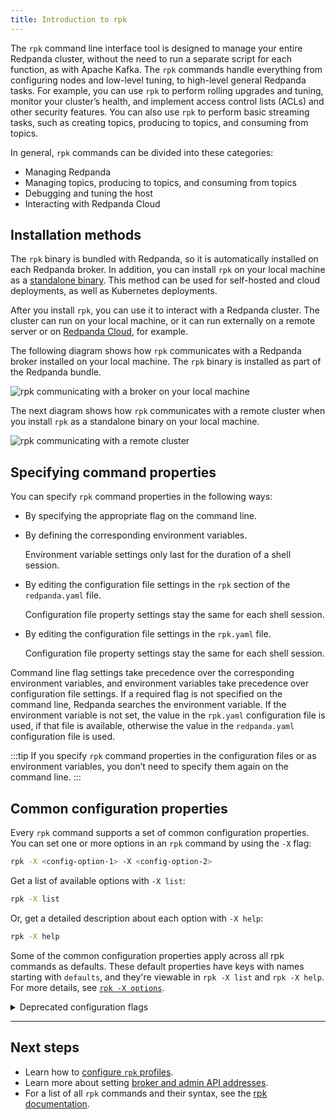 ```yaml
---
title: Introduction to rpk
---
```


<head>
    <meta name="title" content="Introduction to rpk | Redpanda Docs"/>
    <meta name="description" content="Learn about rpk and how to use it to interact with your Redpanda cluster."/>
    <link rel="canonical" href="https://docs.redpanda.com/docs/get-started/intro-to-rpk/" />
</head>

The `rpk` command line interface tool is designed to manage your entire Redpanda cluster, without the need to run a separate script for each function, as with Apache Kafka. The `rpk` commands handle everything from configuring nodes and low-level tuning, to high-level general Redpanda tasks. For example, you can use `rpk` to perform rolling upgrades and tuning, monitor your cluster’s health, and implement access control lists (ACLs) and other security features. You can also use `rpk` to perform basic streaming tasks, such as creating topics, producing to topics, and consuming from topics.

In general, `rpk` commands can be divided into these categories:

* Managing Redpanda
* Managing topics, producing to topics, and consuming from topics
* Debugging and tuning the host
* Interacting with Redpanda Cloud

## Installation methods

The `rpk` binary is bundled with Redpanda, so it is automatically installed on each Redpanda broker. In addition, you can install `rpk` on your local machine as a [standalone binary](../rpk-install). This method can be used for self-hosted and cloud deployments, as well as Kubernetes deployments.

After you install `rpk`, you can use it to interact with a Redpanda cluster. The cluster can run on your local machine, or it can run externally on a remote server or on [Redpanda Cloud](../../deploy/deployment-option/cloud), for example.

The following diagram shows how `rpk` communicates with a Redpanda broker installed on your local machine. The `rpk` binary is installed as part of the Redpanda bundle.

![rpk communicating with a broker on your local machine](../../../static/img/RPK-1-.5x.png)

The next diagram shows how `rpk` communicates with a remote cluster when you install `rpk` as a standalone binary on your local machine.

![rpk communicating with a remote cluster](../../../static/img/RPK-2-.5x.png)

## Specifying command properties

You can specify `rpk` command properties in the following ways:

* By specifying the appropriate flag on the command line.
* By defining the corresponding environment variables.

    Environment variable settings only last for the duration of a shell session.

* By editing the configuration file settings in the `rpk` section of the `redpanda.yaml` file.

    Configuration file property settings stay the same for each shell session.

* By editing the configuration file settings in the `rpk.yaml` file.

    Configuration file property settings stay the same for each shell session.

Command line flag settings take precedence over the corresponding environment variables, and environment variables take precedence over configuration file settings. If a required flag is not specified on the command line, Redpanda searches the environment variable. If the environment variable is not set, the value in the `rpk.yaml` configuration file is used, if that file is available, otherwise the value in the `redpanda.yaml` configuration file is used.

:::tip
If you specify `rpk` command properties in the configuration files or as environment variables, you don’t need to specify them again on the command line.
:::

## Common configuration properties

Every `rpk` command supports a set of common configuration properties. You can set one or more options in an `rpk` command by using the `-X` flag:

```bash
rpk -X <config-option-1> -X <config-option-2>
```

Get a list of available options with `-X list`:

```bash
rpk -X list
```

Or, get a detailed description about each option with `-X help`:

```bash
rpk -X help
```

Some of the common configuration properties apply across all rpk commands as defaults. These default properties have keys with names starting with `defaults`, and they're viewable in `rpk -X list` and `rpk -X help`. For more details, see [`rpk -X options`](../../reference/rpk/rpk-x-options).

<details>
<summary>Deprecated configuration flags</summary>

Prior to `rpk` supporting the `-X` flag, each common configuration option was itself a configurable flag. Those flags are deprecated in this version of `rpk`.

The following table lists the deprecated flags and their corresponding properties, environment variables, and configuration file settings.

| Property | Deprecated Flag | Deprecated Configuration File Field | Supported -X Flag |
| -------- | ------ | ------------------ | --- |
| Redpanda Brokers | `--brokers` | `rpk.kafka_api.brokers` | [`brokers`](../../reference/rpk/rpk-x-options#brokers) |
| Admin API | `--api-urls` | `rpk.admin_api.addresses` | [`admin.hosts`](../../reference/rpk/rpk-x-options#adminhosts) |
| Redpanda TLS Key | `--tls-key` | `rpk.kafka_api.tls.key_file` | [`tls.key`](../../reference/rpk/rpk-x-options#tlskey) |
| Redpanda TLS Cert | `--tls-cert` | `rpk.kafka_api.tls.cert_file` | [`tls.cert`](../../reference/rpk/rpk-x-options#tlscert) |
| Redpanda TLS Truststore | `--tls-truststore` | `rpk.kafka_api.tls.truststore_file` | [`tls.ca`](../../reference/rpk/rpk-x-options#tlsca) |
| Redpanda SASL Mechanism | `--sasl-mechanism` | `rpk.kafka_api.sasl.type` | [`sasl.mechanism`](../../reference/rpk/rpk-x-options#saslmechanism) |
| Redpanda SASL Username | `--user` | `rpk.kafka_api.sasl.user` | [`user`](../../reference/rpk/rpk-x-options#user) |
| Redpanda SASL Password | `--password` | `rpk.kafka_api.sasl.password` | [`pass`](../../reference/rpk/rpk-x-options#pass) |
| Redpanda Admin API TLS Key | `--admin-api-tls-key` | `rpk.admin_api.tls.key_file` | [`admin.tls.key`](../../reference/rpk/rpk-x-options#admintlskey) |
| Redpanda Admin API TLS Cert | `--admin-api-tls-cert` | `rpk.admin_api.tls.cert_file` | [`admin.tls.cert`](../../reference/rpk/rpk-x-options#admintlscert) |
| Redpanda Admin API TLS Truststore | `--admin-api-tls-truststore` | `rpk.admin_api.tls.truststore_file` | [`admin.tls.ca`](../../reference/rpk/rpk-x-options#admintlsca) |
</details>

---
## Next steps

* Learn how to [configure `rpk` profiles](../config-rpk-profile).
* Learn more about setting [broker and admin API addresses](../broker-admin).
* For a list of all `rpk` commands and their syntax, see the [rpk documentation](../../reference/rpk).
